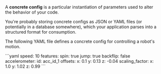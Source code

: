 A **concrete config** is a particular instantiation of parameters used to alter the behavior of your code. 

You're probably storing concrete configs as JSON or YAML files (or potentially in a database somewhere), which your application parses into a structured format for consumption.

The following YAML file defines a concrete config for controlling a robot's motion.

<Accordion title="Concrete Config Example">
```yaml
speed: 10
features:
	spin: true
	jump: true
	backflip: false
accelerometer:
	id: acc_id_1
	offsets:
		x: 0.1
		y: 0.13
		z: -0.04
	scaling_factor:
		x: 1.0
		y: 1.02
		z: 0.99
```
</Accordion>